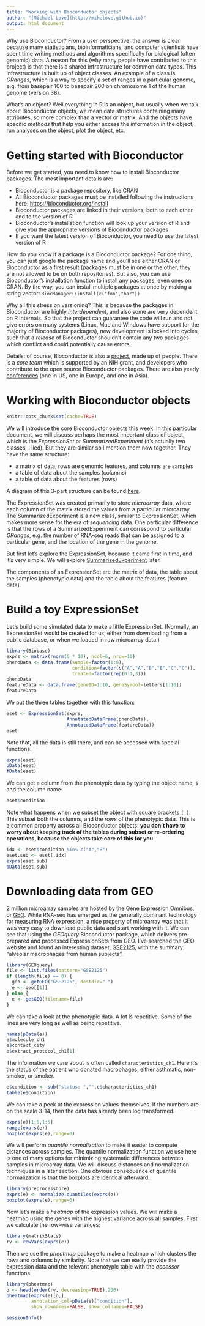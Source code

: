 ```yaml
---
title: "Working with Bioconductor objects"
author: "[Michael Love](http://mikelove.github.io)"
output: html_document
---
```


Why use Bioconductor? From a user perspective, the answer is clear:
because many statisticians, bioinformaticians, and computer scientists
have spent time writing methods and algorithms specifically for
biological (often genomic) data. A reason for this (why many people
have contributed to this project) is that there is a shared
infrastructure for common data types. This infrastructure is built up
of object classes. An example of a class is *GRanges*, which is a way
to specify a set of ranges in a particular genome, e.g. from basepair
100 to basepair 200 on chromosome 1 of the human genome (version 38).

What's an object? Well everything in R is an object, but usually when
we talk about Bioconductor objects, we mean data structures containing
many attributes, so more complex than a vector or matrix. And the
objects have specific *methods* that help you either access the
information in the object, run analyses on the object, plot the
object, etc.

# Getting started with Bioconductor

Before we get started, you need to know how to install Bioconductor
packages. The most important details are:

* Bioconductor is a package repository, like CRAN
* All Bioconductor packages **must** be installed following the
  instructions here: <https://bioconductor.org/install>
* Bioconductor packages are linked in their versions, both to each
  other and to the version of R
* Bioconductor's installation function will look up your version of R
  and give you the appropriate versions of Bioconductor packages
* If you want the latest version of Bioconductor, you need to use the
  latest version of R

How do you know if a package is a Bioconductor package? For one thing,
you can just google the package name and you'll see either CRAN or
Bioconductor as a first result (packages must be in one or the other,
they are not allowed to be on both repositories). But also, you can
use Bioconductor's installation function to install any packages, even
ones on CRAN. By the way, you can install multiple packages at once by
making a string vector: `BiocManager::install(c("foo","bar"))`

Why all this stress on versioning? This is because the packages in
Bioconductor are highly *interdependent*, and also some are very dependent on
R internals. So that the project can guarantee the code will run and
not give errors on many systems (Linux, Mac and Windows have support
for the majority of Bioconductor packages), new development is locked
into cycles, such that a *release* of Bioconductor shouldn't contain
any two packages which conflict and could potentially cause errors.
  
Details: of course, Bioconductor is also a
[project](https://www.ncbi.nlm.nih.gov/pmc/articles/PMC4509590), made
up of people. There is a *core team* which is supported by an NIH
grant, and developers who contribute to the open source Bioconductor
packages. There are also yearly 
[conferences](https://www.bioconductor.org/help/events/)
(one in US, one in Europe, and one in Asia).

# Working with Bioconductor objects

```r
knitr::opts_chunk$set(cache=TRUE)
```

We will introduce the core Bioconductor objects this
week. In this particular document, we will discuss perhaps the most
important class of object, which is the *ExpressionSet* or
*SummarizedExperiment* (it's actually two classes, I lied). But they
are similar so I mention them now together. They have the same
structure:

* a matrix of data, rows are genomic features, and columns are samples
* a table of data about the samples (columns)
* a table of data about the features (rows)

A diagram of this 3-part structure can be found 
[here](https://www.ncbi.nlm.nih.gov/pmc/articles/PMC4509590/figure/F2/).

The ExpressionSet was created primarily to store *microarray* data,
where each column of the matrix stored the values from a particular
microarray. The SummarizedExperiment is a new class, similar to
ExpressionSet, which makes more sense for the era of *sequencing*
data. One particular difference is that the rows of a
SummarizedExperiment can correspond to particular *GRanges*, e.g. the
number of RNA-seq reads that can be assigned to a particular gene, and
the location of the gene in the genome.

But first let's explore the ExpressionSet, because it came first in
time, and it's very simple. 
We will explore [SummarizedExperiment](SE.html) later.

The components of an ExpressionSet are the matrix of data, the table
about the samples (phenotypic data) and the table about the features
(feature data).

# Build a toy ExpressionSet

Let's build some simulated data to make a little ExpressionSet.
(Normally, an ExpressionSet would be created for us, either from
downloading from a public database, or when we loaded in raw
microarray data.)

```r
library(Biobase)
exprs <- matrix(rnorm(6 * 10), ncol=6, nrow=10)
phenoData <- data.frame(sample=factor(1:6),
                        condition=factor(c("A","A","B","B","C","C")),
                        treated=factor(rep(0:1,3)))
phenoData
featureData <- data.frame(geneID=1:10, geneSymbol=letters[1:10])
featureData
```

We put the three tables together with this function:

```r
eset <- ExpressionSet(exprs,
                      AnnotatedDataFrame(phenoData),
                      AnnotatedDataFrame(featureData))
eset
```

Note that, all the data is still there, and can be accessed with
special functions:

```r
exprs(eset)
pData(eset)
fData(eset)
```

We can get a column from the phenotypic data by typing the object
name, `$` and the column name:

```r
eset$condition
```

Note what happens when we subset the object with square brackets
`[ ]`. This subset both the columns, and the *rows* of the phenotypic
data. This is a common property across all Bioconductor objects: **you
don't have to worry about keeping track of the tables during subset or
re-ordering operations, because the objects take care of this for
you.**

```r
idx <- eset$condition %in% c("A","B")
eset.sub <- eset[,idx]
exprs(eset.sub)
pData(eset.sub)
```

# Downloading data from GEO

2 million microarray samples are hosted by the 
Gene Expression Omnibus, or [GEO](https://www.ncbi.nlm.nih.gov/geo/).
While RNA-seq has emerged as the generally dominant technology for
measuring RNA expression, a nice property of microarray was that it
was very easy to download public data and start working with it. We
can see that using the *GEOquery* Bioconductor package, which delivers
pre-prepared and processed ExpressionSets from GEO. I've searched the
GEO website and found an interesting dataset, 
[GSE2125](https://www.ncbi.nlm.nih.gov/geo/query/acc.cgi?acc=GSE2125),
with the summary: "alveolar macrophages from human subjects".

```r
library(GEOquery)
file <- list.files(pattern="GSE2125")
if (length(file) == 0) {
  geo <- getGEO("GSE2125", destdir=".")
  e <- geo[[1]]
} else {
  e <- getGEO(filename=file)
}
```

We can take a look at the phenotypic data. A lot is repetitive. Some
of the lines are very long as well as being repetitive.

```r
names(pData(e))
e$molecule_ch1
e$contact_city
e$extract_protocol_ch1[1]
```

The information we care about is often called
`characteristics_ch1`. Here it's the status of the patient who donated
macrophages, either asthmatic, non-smoker, or smoker.

```r
e$condition <- sub("status: ","",e$characteristics_ch1)
table(e$condition)
```

We can take a peek at the expression values themselves. If the numbers
are on the scale 3-14, then the data has already been log transformed.

```r
exprs(e)[1:5,1:5]
range(exprs(e))
boxplot(exprs(e),range=0)
```

We will perform *quantile normalization* to make it easier to compute
distances across samples. The quantile normalization function we use
here is one of many options for minimizing systematic differences
between samples in microarray data.  We will discuss distances and
normalization techniques in a later section. One obvious consequence
of quantile normalization is that the boxplots are identical
afterward. 

```r
library(preprocessCore)
exprs(e) <- normalize.quantiles(exprs(e))
boxplot(exprs(e),range=0)
```

Now let's make a *heatmap* of the expression values. We will make a
heatmap using the genes with the highest variance across all
samples. First we calculate the row-wise variances:

```r
library(matrixStats)
rv <- rowVars(exprs(e))
```

Then we use the *pheatmap* package to make a heatmap which clusters
the rows and columns by similarity. Note that we can easily provide
the expression data and the relevant phenotypic table with the
*accessor* functions.

```r
library(pheatmap)
o <- head(order(rv, decreasing=TRUE),200)
pheatmap(exprs(e)[o,],
         annotation_col=pData(e)["condition"],
         show_rownames=FALSE, show_colnames=FALSE)
```

```r
sessionInfo()
```
